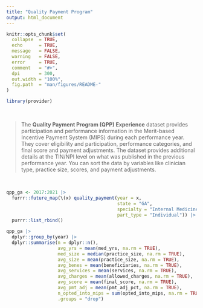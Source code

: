 ```yaml
---
title: "Quality Payment Program"
output: html_document
---
```


```r
knitr::opts_chunk$set(
  collapse  = TRUE,
  echo      = TRUE, 
  message   = FALSE, 
  warning   = FALSE,
  error     = TRUE,
  comment   = "#>",
  dpi       = 300, 
  out.width = "100%",
  fig.path  = "man/figures/README-"
)
```

```r
library(provider)
```

<br>

> The **Quality Payment Program (QPP) Experience** dataset provides participation and performance information in the Merit-based Incentive Payment System (MIPS) during each performance year. They cover eligibility and participation, performance categories, and final score and payment adjustments. The dataset provides additional details at the TIN/NPI level on what was published in the previous performance year. You can sort the data by variables like clinician type, practice size, scores, and payment adjustments.

<br>


```r
qpp_ga <- 2017:2021 |> 
  furrr::future_map(\(x) quality_payment(year = x, 
                                         state = "GA", 
                                         specialty = "Internal Medicine", 
                                         part_type = "Individual")) |> 
  purrr::list_rbind()
```


```r
qpp_ga |> 
  dplyr::group_by(year) |> 
  dplyr::summarise(n = dplyr::n(),
                   avg_yrs = mean(med_yrs, na.rm = TRUE),
                   med_size = median(practice_size, na.rm = TRUE),
                   avg_size = mean(practice_size, na.rm = TRUE),
                   avg_benes = mean(beneficiaries, na.rm = TRUE),
                   avg_services = mean(services, na.rm = TRUE),
                   avg_charges = mean(allowed_charges, na.rm = TRUE),
                   avg_score = mean(final_score, na.rm = TRUE), 
                   avg_pmt_adj = mean(pmt_adj_pct, na.rm = TRUE),
                   n_opted_into_mips = sum(opted_into_mips, na.rm = TRUE),
                   .groups = "drop")
```

